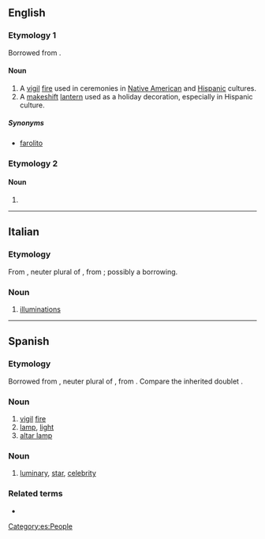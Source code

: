 ==English==

===Etymology 1===
Borrowed from {{bor|en|es|luminaria}}.

====Noun====
{{en-noun}}
{{slim-wikipedia}}

# A [[vigil]] [[fire]] used in ceremonies in [[Native American]] and [[Hispanic]] cultures.
# A [[makeshift]] [[lantern]] used as a holiday decoration, especially in Hispanic culture.

=====Synonyms=====
* {{sense|lantern}} [[farolito]]

===Etymology 2===

====Noun====
{{head|en|noun form}}

# {{plural of|luminarium|lang=en}}

----

==Italian==

===Etymology===
From {{der|it|LL.|luminaria}}, neuter plural of {{m|la|luminare}}, from {{der|it|la|lumen}}; possibly a borrowing.

===Noun===
{{wikipedia|lang=it}}
{{it-noun|f}}

# {{lb|it|chiefly|in the plural}} [[illuminations]]

----

==Spanish==

===Etymology===
Borrowed from {{bor|es|LL.|lūmināria}}, neuter plural of {{m|la|lūmināre}}, from {{der|es|la|lūmen}}. Compare the inherited doublet {{doublet|notext=1|es|lumbrera}}.

===Noun===
{{es-noun|f}}

# [[vigil]] [[fire]]
# [[lamp]], [[light]]
# [[altar lamp]]

===Noun===
{{es-noun|mf}}

# [[luminary]], [[star]], [[celebrity]]

===Related terms===
* {{l|es|iluminar}}

[[Category:es:People]]